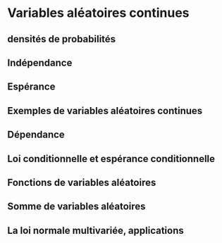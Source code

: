 # Variables aléatoires continues

## densités de probabilités

## Indépendance

## Espérance

## Exemples de variables aléatoires continues

## Dépendance

## Loi conditionnelle et espérance conditionnelle

## Fonctions de variables aléatoires

## Somme de variables aléatoires

## La loi normale multivariée, applications
 <!-- = 4.9+4.10 -->

